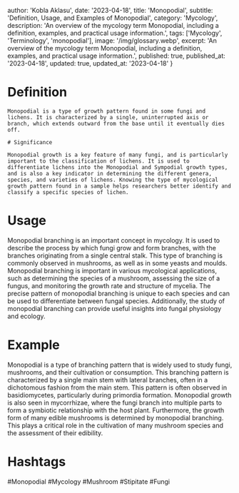 
  author: 'Kobla Aklasu',
  date: '2023-04-18',
  title: 'Monopodial',
  subtitle: 'Definition, Usage, and Examples of Monopodial',
  category: 'Mycology',
  description: 'An overview of the mycology term Monopodial, including a definition, examples, and practical usage information.',
  tags: ['Mycology', 'Terminology', 'monopodial'],
  image: '/img/glossary.webp',
  excerpt: 'An overview of the mycology term Monopodial, including a definition, examples, and practical usage information.',
  published: true,
  published_at: '2023-04-18',
  updated: true,
  updated_at: '2023-04-18'
}




# Definition 
    
    Monopodial is a type of growth pattern found in some fungi and lichens. It is characterized by a single, uninterrupted axis or branch, which extends outward from the base until it eventually dies off. 
    
    # Significance 
    
    Monopodial growth is a key feature of many fungi, and is particularly important to the classification of lichens. It is used to differentiate lichens into the Monopodial and Sympodial growth types, and is also a key indicator in determining the different genera, species, and varieties of lichens. Knowing the type of mycological growth pattern found in a sample helps researchers better identify and classify a specific species of lichen.

# Usage

Monopodial branching is an important concept in mycology. It is used to describe the process by which fungi grow and form branches, with the branches originating from a single central stalk. This type of branching is commonly observed in mushrooms, as well as in some yeasts and moulds. Monopodial branching is important in various mycological applications, such as determining the species of a mushroom, assessing the size of a fungus, and monitoring the growth rate and structure of mycelia. The precise pattern of monopodial branching is unique to each species and can be used to differentiate between fungal species. Additionally, the study of monopodial branching can provide useful insights into fungal physiology and ecology.

# Example

Monopodial is a type of branching pattern that is widely used to study fungi, mushrooms, and their cultivation or consumption. This branching pattern is characterized by a single main stem with lateral branches, often in a dichotomous fashion from the main stem. This pattern is often observed in basidiomycetes, particularly during primordia formation. Monopodial growth is also seen in mycorrhizae, where the fungi branch into multiple parts to form a symbiotic relationship with the host plant. Furthermore, the growth form of many edible mushrooms is determined by monopodial branching. This plays a critical role in the cultivation of many mushroom species and the assessment of their edibility.

# Hashtags

#Monopodial #Mycology #Mushroom #Stipitate #Fungi

